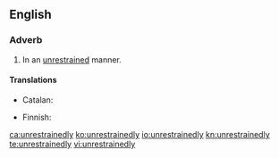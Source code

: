 ==English==

===Adverb===
{{en-adv}}

# In an [[unrestrained]] manner.

====Translations====
{{trans-top|in unrestrained manner}}
* Catalan: {{t|ca|desenfrenadament}}
{{trans-mid}}
* Finnish: {{t-|fi|hillittömästi}}
{{trans-bottom}}

[[ca:unrestrainedly]]
[[ko:unrestrainedly]]
[[io:unrestrainedly]]
[[kn:unrestrainedly]]
[[te:unrestrainedly]]
[[vi:unrestrainedly]]